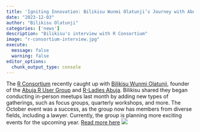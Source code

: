 ---
title: 'Igniting Innovation: Bilikisu Wunmi Olatunji’s Journey with Abuja’s Thriving R User Community'
date: "2023-12-03"
author: "Bilikisu Olatunji"
categories: ['news']
description: "Bilikisu's interview with R Consortium"
image: "r-consortium-interview.jpg"
execute: 
  message: false
  warning: false
editor_options: 
  chunk_output_type: console
---

The [R Consortium](https://www.r-consortium.org/) recently caught up with [Bilikisu Wunmi Olatunji](https://www.linkedin.com/in/bilikisuolatunji/), founder of the [Abuja R User Group](https://www.meetup.com/abuja-r-user-group-meetup/) and [R-Ladies Abuja](https://www.meetup.com/rladies-abuja/). Bilikisu shared they began conducting in-person meetups last month by adding new types of gatherings, such as focus groups, quarterly workshops, and more. The October event was a success, as the group now has members from diverse fields, including a lawyer. Currently, the group is planning more exciting events for the upcoming year. [Read more here](https://www.r-consortium.org/blog/2023/11/28/igniting-innovation-bilikisu-wunmi-olatunjis-journey-with-abujas-thriving-r-user-community) [![](r-consortium-interview.jpg)](https://www.meetup.com/abuja-r-user-group-meetup/events/296679497/)
